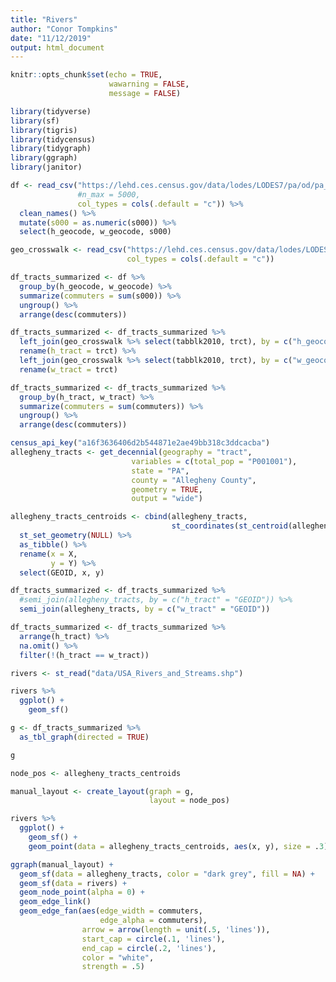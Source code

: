 ```yaml
---
title: "Rivers"
author: "Conor Tompkins"
date: "11/12/2019"
output: html_document
---
```


```r
knitr::opts_chunk$set(echo = TRUE,
                      wawarning = FALSE,
                      message = FALSE)
```

```r
library(tidyverse)
library(sf)
library(tigris)
library(tidycensus)
library(tidygraph)
library(ggraph)
library(janitor)
```

```r
df <- read_csv("https://lehd.ces.census.gov/data/lodes/LODES7/pa/od/pa_od_main_JT00_2017.csv.gz",
               #n_max = 5000,
               col_types = cols(.default = "c")) %>% 
  clean_names() %>% 
  mutate(s000 = as.numeric(s000)) %>% 
  select(h_geocode, w_geocode, s000)

geo_crosswalk <- read_csv("https://lehd.ces.census.gov/data/lodes/LODES7/pa/pa_xwalk.csv.gz",
                          col_types = cols(.default = "c"))

df_tracts_summarized <- df %>% 
  group_by(h_geocode, w_geocode) %>% 
  summarize(commuters = sum(s000)) %>% 
  ungroup() %>% 
  arrange(desc(commuters))

df_tracts_summarized <- df_tracts_summarized %>% 
  left_join(geo_crosswalk %>% select(tabblk2010, trct), by = c("h_geocode" = "tabblk2010")) %>% 
  rename(h_tract = trct) %>% 
  left_join(geo_crosswalk %>% select(tabblk2010, trct), by = c("w_geocode" = "tabblk2010")) %>% 
  rename(w_tract = trct)

df_tracts_summarized <- df_tracts_summarized %>% 
  group_by(h_tract, w_tract) %>% 
  summarize(commuters = sum(commuters)) %>% 
  ungroup() %>% 
  arrange(desc(commuters))
```

```r
census_api_key("a16f3636406d2b544871e2ae49bb318c3ddcacba")
allegheny_tracts <- get_decennial(geography = "tract",
                           variables = c(total_pop = "P001001"),
                           state = "PA",
                           county = "Allegheny County",
                           geometry = TRUE,
                           output = "wide")

allegheny_tracts_centroids <- cbind(allegheny_tracts,
                                    st_coordinates(st_centroid(allegheny_tracts))) %>% 
  st_set_geometry(NULL) %>% 
  as_tibble() %>% 
  rename(x = X,
         y = Y) %>% 
  select(GEOID, x, y)
```

```r
df_tracts_summarized <- df_tracts_summarized %>% 
  #semi_join(allegheny_tracts, by = c("h_tract" = "GEOID")) %>% 
  semi_join(allegheny_tracts, by = c("w_tract" = "GEOID"))

df_tracts_summarized <- df_tracts_summarized %>% 
  arrange(h_tract) %>% 
  na.omit() %>% 
  filter(!(h_tract == w_tract))
```

```r
rivers <- st_read("data/USA_Rivers_and_Streams.shp")
```
```r
rivers %>% 
  ggplot() +
    geom_sf()
```



```r
g <- df_tracts_summarized %>% 
  as_tbl_graph(directed = TRUE)

g

node_pos <- allegheny_tracts_centroids

manual_layout <- create_layout(graph = g,
                               layout = node_pos)
```

```r
rivers %>% 
  ggplot() +
    geom_sf() +
    geom_point(data = allegheny_tracts_centroids, aes(x, y), size = .3)
```

```r
ggraph(manual_layout) +
  geom_sf(data = allegheny_tracts, color = "dark grey", fill = NA) +
  geom_sf(data = rivers) +
  geom_node_point(alpha = 0) +
  geom_edge_link()
  geom_edge_fan(aes(edge_width = commuters, 
                    edge_alpha = commuters),
                arrow = arrow(length = unit(.5, 'lines')), 
                start_cap = circle(.1, 'lines'),
                end_cap = circle(.2, 'lines'),
                color = "white",
                strength = .5)

```